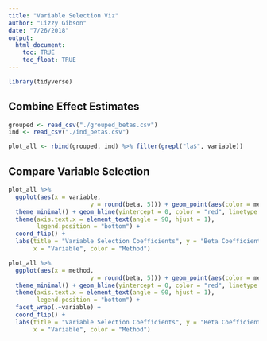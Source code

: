 ```yaml
---
title: "Variable Selection Viz"
author: "Lizzy Gibson"
date: "7/26/2018"
output: 
  html_document:
    toc: TRUE
    toc_float: TRUE
---
```


```r
library(tidyverse)
```

## Combine Effect Estimates

```r
grouped <- read_csv("./grouped_betas.csv")
ind <- read_csv("./ind_betas.csv")

plot_all <- rbind(grouped, ind) %>% filter(grepl("la$", variable)) 
```

## Compare Variable Selection

```r
plot_all %>%
  ggplot(aes(x = variable, 
                       y = round(beta, 5))) + geom_point(aes(color = method)) +
  theme_minimal() + geom_hline(yintercept = 0, color = "red", linetype = "dashed") +
  theme(axis.text.x = element_text(angle = 90, hjust = 1), 
        legend.position = "bottom") +
  coord_flip() + 
  labs(title = "Variable Selection Coefficients", y = "Beta Coefficient",
       x = "Variable", color = "Method")
```

```r
plot_all %>%
  ggplot(aes(x = method, 
                       y = round(beta, 5))) + geom_point(aes(color = method)) +
  theme_minimal() + geom_hline(yintercept = 0, color = "red", linetype = "dashed") +
  theme(axis.text.x = element_text(angle = 90, hjust = 1), 
        legend.position = "bottom") +
  facet_wrap(.~variable) +
  coord_flip() + 
  labs(title = "Variable Selection Coefficients", y = "Beta Coefficient",
       x = "Variable", color = "Method")
```
